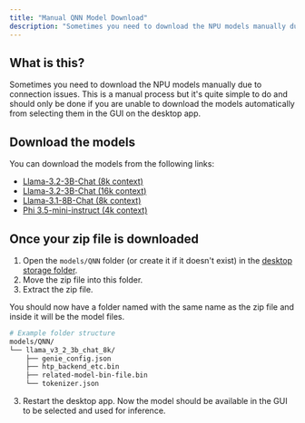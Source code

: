 ```yaml
---
title: "Manual QNN Model Download"
description: "Sometimes you need to download the NPU models manually due to connection issues."
---
```



## What is this?

Sometimes you need to download the NPU models manually due to connection issues. This is a manual process but it's quite simple
to do and should only be done if you are unable to download the models automatically from selecting them in the GUI on the desktop app.

## Download the models

You can download the models from the following links:

- [Llama-3.2-3B-Chat (8k context)](https://cdn.anythingllm.com/support/qnn/llama_v3_2_3b_chat_8k.zip)
- [Llama-3.2-3B-Chat (16k context)](https://cdn.anythingllm.com/support/qnn/llama_v3_2_3b_chat_16k.zip)
- [Llama-3.1-8B-Chat (8k context)](https://cdn.anythingllm.com/support/qnn/llama_v3_1_8b_chat_8k.zip)
- [Phi 3.5-mini-instruct (4k context)](https://cdn.anythingllm.com/support/qnn/phi_3_5_mini_instruct_4k.zip)

## Once your zip file is downloaded

1. Open the `models/QNN` folder (or create it if it doesn't exist) in the [desktop storage folder](installation-desktop/storage).
2. Move the zip file into this folder.
3. Extract the zip file.

You should now have a folder named with the same name as the zip file and inside it will be the model files.

```bash
# Example folder structure
models/QNN/
└── llama_v3_2_3b_chat_8k/
    ├── genie_config.json
    ├── htp_backend_etc.bin
    ├── related-model-bin-file.bin
    └── tokenizer.json
```

3. Restart the desktop app. Now the model should be available in the GUI to be selected and used for inference.
